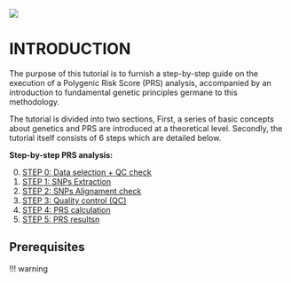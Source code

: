 
![](rmd_fig/0_mcc_logo.png)

# INTRODUCTION

The purpose of this tutorial is to furnish a step-by-step guide on the execution of a Polygenic Risk Score (PRS) analysis, accompanied by an introduction to fundamental genetic principles germane to this methodology.

The tutorial is divided into two sections, First, a series of basic concepts about genetics and PRS are introduced at a theoretical level. Secondly, the tutorial itself consists of 6 steps which are detailed below.

**Step-by-step PRS analysis:**

0. [STEP 0: Data selection + QC check]()
1. [STEP 1: SNPs Extraction](1_CRC_SNPs.Rmd)
2. [STEP 2: SNPs Alignament check](target.md)
3. [STEP 3: Quality control (QC)](plink.md)
4. [STEP 4: PRS calculation](plink_visual.md)
5. [STEP 5: PRS resultsn](plink_visual.md)


## Prerequisites 

!!! warning

